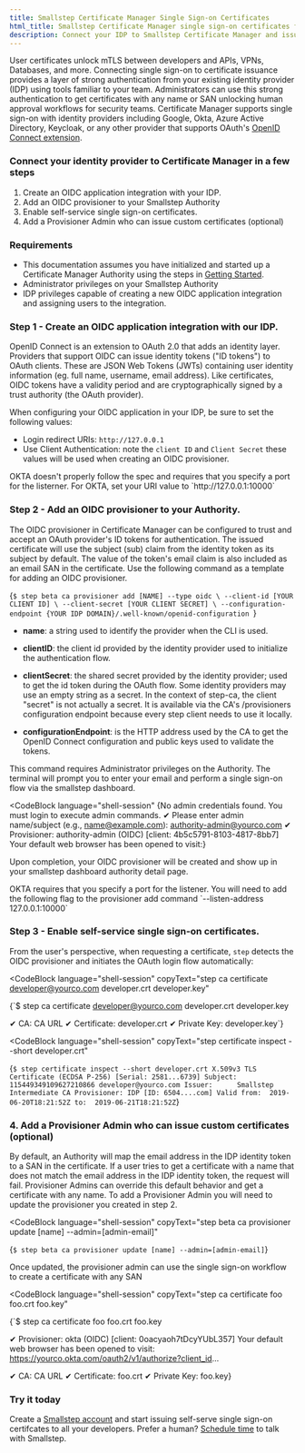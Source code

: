 ```yaml
---
title: Smallstep Certificate Manager Single Sign-on Certificates
html_title: Smallstep Certificate Manager single sign-on certificates for humans
description: Connect your IDP to Smallstep Certificate Manager and issue certificates to your developers. 
---
```


User certificates unlock mTLS between developers and APIs, VPNs, Databases, and more.
Connecting single sign-on to certificate issuance provides a layer of strong authentication from your existing identity provider (IDP) using tools familiar to your team.
Administrators can use this strong authentication to get certificates with any name or SAN unlocking human approval workflows for security teams. 
Certificate Manager supports single sign-on with identity providers including Google, Okta, Azure Active Directory, Keycloak, or any other provider that supports OAuth's [OpenID Connect extension](https://openid.net/connect/).

### Connect your identity provider to Certificate Manager in a few steps
1. Create an OIDC application integration with your IDP.
2. Add an OIDC provisioner to your Smallstep Authority
3. Enable self-service single sign-on certificates. 
4. Add a Provisioner Admin who can issue custom certificates (optional)


### Requirements
- This documentation assumes you have initialized and started up a Certificate Manager Authority using the steps in [Getting Started](/docs/certificate-manager/getting-started).
- Administrator privileges on your Smallstep Authority
- IDP privileges capable of creating a new OIDC application integration and assigning users to the integration. 

### Step 1 - Create an OIDC application integration with our IDP. 
OpenID Connect is an extension to OAuth 2.0 that adds an identity layer.
Providers that support OIDC can issue identity tokens ("ID tokens") to OAuth clients.
These are JSON Web Tokens (JWTs) containing user identity information (eg. full name, username, email address).
Like certificates, OIDC tokens have a validity period and are cryptographically signed by a trust authority (the OAuth provider).

When configuring your OIDC application in your IDP, be sure to set the following values:
- Login redirect URIs: `http://127.0.0.1`
- Use Client Authentication: note the `client ID` and `Client Secret` these values will be used when creating an OIDC provisioner. 

<Alert severity="info">
  <div>
    OKTA doesn't properly follow the spec and requires that you specify a port for the listerner. For OKTA, set your URI value to `http://127.0.0.1:10000`
  </div>
</Alert>

### Step 2 - Add an OIDC provisioner to your Authority. 
The OIDC provisioner in Certificate Manager can be configured to trust and accept an OAuth provider's ID tokens for authentication. 
The issued certificate will use the subject (sub) claim from the identity token as its subject by default. 
The value of the token's email claim is also included as an email SAN in the certificate. 
Use the following command as a template for adding an OIDC provisioner.

<CodeBlock language="shell-session" copyText="step beta ca provisioner add [NAME] --type oidc \
  --client-id [YOUR CLIENT ID] \
  --client-secret [YOUR CLIENT SECRET] \
  --configuration-endpoint {YOUR IDP DOMAIN}/.well-known/openid-configuration">
{`$ step beta ca provisioner add [NAME] --type oidc \
  --client-id [YOUR CLIENT ID] \
  --client-secret [YOUR CLIENT SECRET] \
  --configuration-endpoint {YOUR IDP DOMAIN}/.well-known/openid-configuration
`}
</CodeBlock>

- **name**: a string used to identify the provider when the CLI is used.

- **clientID**: the client id provided by the identity provider used to initialize the authentication flow.

- **clientSecret**: the shared secret provided by the identity provider; used to get the id token during the OAuth flow. Some identity providers may use an empty string as a secret. In the context of step-ca, the client "secret" is not actually a secret. It is available via the CA's /provisioners configuration endpoint because every step client needs to use it locally.

- **configurationEndpoint**: is the HTTP address used by the CA to get the OpenID Connect configuration and public keys used to validate the tokens.

This command requires Administrator privileges on the Authority. The terminal will prompt you to enter your email and perform a single sign-on flow via the smallstep dashboard. 

<CodeBlock language="shell-session" 
{No admin credentials found. You must login to execute admin commands.
✔ Please enter admin name/subject (e.g., name@example.com): authority-admin@yourco.com
✔ Provisioner: authority-admin (OIDC) [client: 4b5c5791-8103-4817-8bb7]
Your default web browser has been opened to visit:}

Upon completion, your OIDC provisioner will be created and show up in your smallstep dashboard authority detail page. 

<Alert severity="info">
  <div>
    OKTA requires that you specify a port for the listener. You will need to add the following flag to the provisioner add command `--listen-address 127.0.0.1:10000`
  </div>
</Alert>

### Step 3 - Enable self-service single sign-on certificates. 
From the user's perspective, when requesting a certificate, `step` detects the OIDC provisioner and initiates the OAuth login flow automatically:

<CodeBlock
  language="shell-session"
  copyText="step ca certificate developer@yourco.com developer.crt developer.key"
>
{`$ step ca certificate developer@yourco.com developer.crt developer.key
 
✔ CA: CA URL
✔ Certificate: developer.crt
✔ Private Key: developer.key`}
</CodeBlock>


<CodeBlock
  language="shell-session"
  copyText="step certificate inspect --short developer.crt"
>
{`$ step certificate inspect --short developer.crt
X.509v3 TLS Certificate (ECDSA P-256) [Serial: 2581...6739]
Subject:     115449349109627210866
            developer@yourco.com
Issuer:      Smallstep Intermediate CA
Provisioner: IDP [ID: 6504....com]
Valid from:  2019-06-20T18:21:52Z
        to:  2019-06-21T18:21:52Z`}
</CodeBlock>


### 4. Add a Provisioner Admin who can issue custom certificates (optional)
By default, an Authority will map the email address in the IDP identity token to a SAN in the certificate.
If a user tries to get a certificate with a name that does not match the email address in the IDP identity token, the request will fail.
Provisioner Admins can override this default behavior and get a certificate with any name. 
To add a Provisioner Admin you will need to update the provisioner you created in step 2. 

<CodeBlock
  language="shell-session"
  copyText="step beta ca provisioner update [name] --admin=[admin-email]"
>
{`$ step beta ca provisioner update [name] --admin=[admin-email]`}
</CodeBlock>

Once updated, the provisioner admin can use the single sign-on workflow to create a certificate with any SAN

<CodeBlock
  language="shell-session"
  copyText="step ca certificate foo foo.crt foo.key"
>
{`$ step ca certificate foo foo.crt foo.key
 
✔ Provisioner: okta (OIDC) [client: 0oacyaoh7tDcyYUbL357]
Your default web browser has been opened to visit:
https://yourco.okta.com/oauth2/v1/authorize?client_id...
  
✔ CA: CA URL
✔ Certificate: foo.crt
✔ Private Key: foo.key}
</CodeBlock>


### Try it today

Create a [Smallstep account](https://smallstep.com/signup?product=cm) and start issuing self-serve single sign-on certifcates to all your developers. 
Prefer a human? [Schedule time](https://smallstep.com/request-demo) to talk with Smallstep. 



